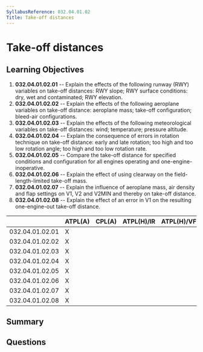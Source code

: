 ```yaml
---
SyllabusReference: 032.04.01.02
Title: Take-off distances
---
```


# Take-off distances

## Learning Objectives

1. **032.04.01.02.01** -- Explain the effects of the following runway (RWY)
   variables on take-off distances: RWY slope; RWY surface conditions: dry, wet
   and contaminated; RWY elevation.
2. **032.04.01.02.02** -- Explain the effects of the following aeroplane
   variables on take-off distance: aeroplane mass; take-off configuration;
   bleed-air configurations.
3. **032.04.01.02.03** -- Explain the effects of the following meteorological
   variables on take-off distances: wind; temperature; pressure altitude.
4. **032.04.01.02.04** -- Explain the consequence of errors in rotation
   technique on take-off distance: early and late rotation; too high and too low
   rotation angle; too high and too low rotation rate.
5. **032.04.01.02.05** -- Compare the take-off distance for specified conditions
   and configuration for all engines operating and one-engine-inoperative.
6. **032.04.01.02.06** -- Explain the effect of using clearway on the
   field-length-limited take-off mass.
7. **032.04.01.02.07** -- Explain the influence of aeroplane mass, air density
   and flap settings on V1, V2 and V2MIN and thereby on take-off distance.
8. **032.04.01.02.08** -- Explain the effect of an error in V1 on the resulting
   one-engine-out take-off distance.

|                 | ATPL(A) | CPL(A) | ATPL(H)/IR | ATPL(H)/VFR | CPL(H) | IR  | CBIR(A) |
| --------------- | ------- | ------ | ---------- | ----------- | ------ | --- | ------- |
| 032.04.01.02.01 | X       |        |            |             |        |     |         |
| 032.04.01.02.02 | X       |        |            |             |        |     |         |
| 032.04.01.02.03 | X       |        |            |             |        |     |         |
| 032.04.01.02.04 | X       |        |            |             |        |     |         |
| 032.04.01.02.05 | X       |        |            |             |        |     |         |
| 032.04.01.02.06 | X       |        |            |             |        |     |         |
| 032.04.01.02.07 | X       |        |            |             |        |     |         |
| 032.04.01.02.08 | X       |        |            |             |        |     |         |

## Summary

## Questions
